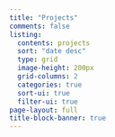 ```yaml
---
title: "Projects"
comments: false
listing:
  contents: projects
  sort: "date desc"
  type: grid
  image-height: 200px
  grid-columns: 2
  categories: true
  sort-ui: true
  filter-ui: true
page-layout: full
title-block-banner: true
---
```



